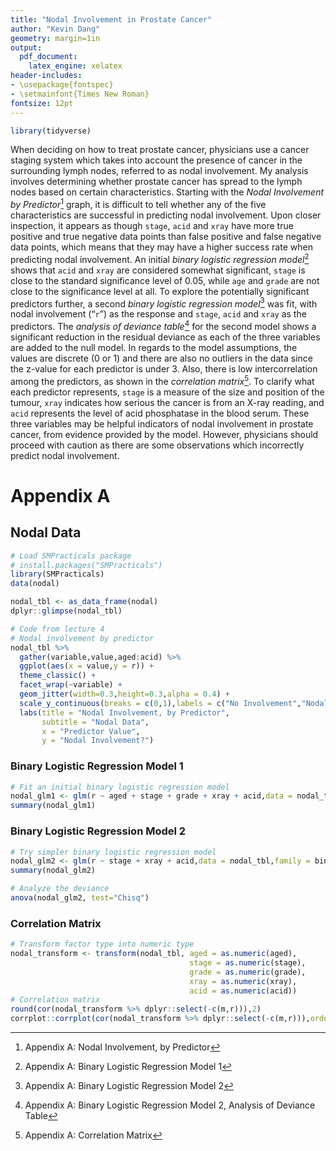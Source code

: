 ---
title: "Nodal Involvement in Prostate Cancer"
author: "Kevin Dang"
geometry: margin=1in
output:
  pdf_document:
    latex_engine: xelatex
header-includes:
- \usepackage{fontspec}
- \setmainfont{Times New Roman}
fontsize: 12pt
---

```{r load-packages, echo =FALSE, message=FALSE, warning=FALSE}

library(tidyverse)

```

When deciding on how to treat prostate cancer, physicians use a cancer staging system which takes into account the presence of cancer in the surrounding lymph nodes, referred to as nodal involvement. My analysis involves determining whether prostate cancer has spread to the lymph nodes based on certain characteristics. 
Starting with the *Nodal Involvement by Predictor*[^1] graph, it is difficult to tell whether any of the five characteristics are successful in predicting nodal involvement. Upon closer inspection, it appears as though `stage`, `acid` and `xray` have more true positive and true negative data points than false positive and false negative data points, which means that they may have a higher success rate when predicting nodal involvement.
An initial *binary logistic regression model*[^2] shows that `acid` and `xray` are considered somewhat significant, `stage` is close to the standard significance level of 0.05, while `age` and `grade` are not close to the significance level at all. 
To explore the potentially significant predictors further, a second *binary logistic regression model*[^3] was fit, with nodal involvement ("`r`") as the response and `stage`, `acid` and `xray` as the predictors. The *analysis of deviance table*[^4] for the second model shows a significant reduction in the residual deviance as each of the three variables are added to the null model.
In regards to the model assumptions, the values are discrete (0 or 1) and there are also no outliers in the data since the z-value for each predictor is under 3. Also, there is low intercorrelation among the predictors, as shown in the *correlation matrix*[^5].
To clarify what each predictor represents, `stage` is a measure of the size and position of the tumour, `xray` indicates how serious the cancer is from an X-ray reading, and `acid` represents the level of acid phosphatase in the blood serum. These three variables may be helpful indicators of nodal involvement in prostate cancer, from evidence provided by the model. However, physicians should proceed with caution as there are some observations which incorrectly predict nodal involvement.

[^1]: Appendix A: Nodal Involvement, by Predictor
[^2]: Appendix A: Binary Logistic Regression Model 1
[^3]: Appendix A: Binary Logistic Regression Model 2
[^4]: Appendix A: Binary Logistic Regression Model 2, Analysis of Deviance Table
[^5]: Appendix A: Correlation Matrix

\newpage

# Appendix A
## Nodal Data
```{r nodal-1, echo=FALSE, message=FALSE, warning=FALSE, fig.width=6, fig.height=3.2}

# Load SMPracticals package
# install.packages("SMPracticals")
library(SMPracticals)
data(nodal)

nodal_tbl <- as_data_frame(nodal)
dplyr::glimpse(nodal_tbl)

# Code from lecture 4
# Nodal involvement by predictor
nodal_tbl %>%
  gather(variable,value,aged:acid) %>%
  ggplot(aes(x = value,y = r)) +
  theme_classic() +
  facet_wrap(~variable) +
  geom_jitter(width=0.3,height=0.3,alpha = 0.4) +
  scale_y_continuous(breaks = c(0,1),labels = c("No Involvement","Nodal Involvement")) +
  labs(title = "Nodal Involvement, by Predictor",
       subtitle = "Nodal Data",
       x = "Predictor Value",
       y = "Nodal Involvement?")

```

### Binary Logistic Regression Model 1
```{r nodal-2, echo=FALSE, message=FALSE, warning=FALSE}

# Fit an initial binary logistic regression model
nodal_glm1 <- glm(r ~ aged + stage + grade + xray + acid,data = nodal_tbl,family = binomial)
summary(nodal_glm1)

```

### Binary Logistic Regression Model 2
```{r nodal-3, echo=FALSE, message=FALSE, warning=FALSE}

# Try simpler binary logistic regression model
nodal_glm2 <- glm(r ~ stage + xray + acid,data = nodal_tbl,family = binomial)
summary(nodal_glm2)

# Analyze the deviance
anova(nodal_glm2, test="Chisq")

```

### Correlation Matrix
```{r, nodal-4, echo=FALSE, message=FALSE, warning=FALSE, fig.width=3.5, fig.height=3.5}

# Transform factor type into numeric type
nodal_transform <- transform(nodal_tbl, aged = as.numeric(aged),
                                        stage = as.numeric(stage),
                                        grade = as.numeric(grade),
                                        xray = as.numeric(xray),
                                        acid = as.numeric(acid))
# Correlation matrix
round(cor(nodal_transform %>% dplyr::select(-c(m,r))),2)
corrplot::corrplot(cor(nodal_transform %>% dplyr::select(-c(m,r))),order="AOE")

```

